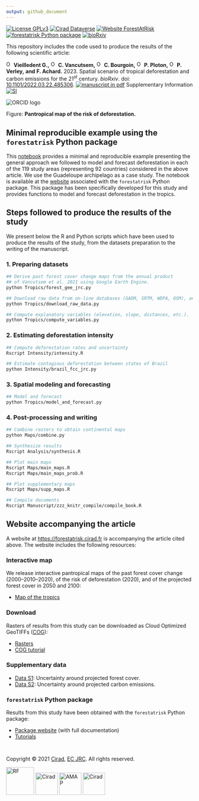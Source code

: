 ```yaml
---
output: github_document
---
```


[![License GPLv3](https://img.shields.io/badge/licence-GPLv3-8f10cb.svg)](https://www.gnu.org/licenses/gpl-3.0.html)
[![Cirad Dataverse](https://img.shields.io/badge/DOI-10.18167/DVN1/7N2BTU-green)](https://doi.org/10.18167/DVN1/7N2BTU)
[![Website ForestAtRisk](https://img.shields.io/badge/web-ForestAtRisk-blue)](https://forestatrisk.cirad.fr)
[![forestatrisk Python package](https://img.shields.io/badge/python-forestatrisk-306998?logo=python&logoColor=ffd43b&color=306998)](https://ecology.ghislainv.fr/forestatrisk)
[![bioRxiv](http://img.shields.io/badge/bioRxiv-10.1101/2022.03.22.485306-B31B1B.svg)](https://doi.org/10.1101/2022.03.22.485306)

This repository includes the code used to produce the results of the following scientific article:

<a href="https://orcid.org/0000-0002-1685-4997"><img alt="ORCID logo" src="Website/images/Logo_ORCID.png" width="16" height="16" /></a>
**Vieilledent G.,**
<a href="https://orcid.org/0000-0003-3851-8588"><img alt="ORCID logo" src="Website/images/Logo_ORCID.png" width="16" height="16" /></a>
**C. Vancutsem,**
<a href="https://orcid.org/0000-0003-4923-3035"><img alt="ORCID logo" src="Website/images/Logo_ORCID.png" width="16" height="16" /></a>
**C. Bourgoin,**
<a href="https://orcid.org/0000-0002-8800-3593"><img alt="ORCID logo" src="Website/images/Logo_ORCID.png" width="16" height="16" /></a>
**P. Ploton,**
<a href="https://orcid.org/0000-0002-5686-2764"><img alt="ORCID logo" src="Website/images/Logo_ORCID.png" width="16" height="16" /></a>
**P. Verley,**
**and**
**F. Achard.**
2023.
Spatial scenario of tropical deforestation and carbon emissions for the 21^st^ century.
_bioRxiv_.
doi: [10.1101/2022.03.22.485306](https://doi.org/10.1101/2022.03.22.485306).
[![manuscript in pdf](Website/images/logo-pdf.png "manuscript in pdf")](https://www.biorxiv.org/content/10.1101/2022.03.22.485306v2.full.pdf)
Supplementary Information [![SI](Website/images/logo-zip.png "supplementary information")](https://www.biorxiv.org/content/biorxiv/early/2022/03/25/2022.03.22.485306/DC1/embed/media-1.pdf)

<img alt="ORCID logo" src="Manuscript/Org-mode/figures/prob_zoom.png" />

Figure: **Pantropical map of the risk of deforestation.**

## Minimal reproducible example using the `forestatrisk` Python package

This [notebook](https://ecology.ghislainv.fr/forestatrisk/notebooks/far_tropics.html) provides a minimal and reproducible example presenting the general approach we followed to model and forecast deforestation in each of the 119 study areas (representing 92 countries) considered in the above article. We use the Guadeloupe archipelago as a case study. The notebook is available at the [website](https://ecology.ghislainv.fr/forestatrisk) associated with the `forestatrisk` Python package. This package has been specifically developed for this study and provides functions to model and forecast deforestation in the tropics.

## Steps followed to produce the results of the study

We present below the R and Python scripts which have been used to produce the results of the study, from the datasets preparation to the writing of the manuscript.

### 1. Preparing datasets

```bash
## Derive past forest cover change maps from the annual product 
## of Vancutsem et al. 2021 using Google Earth Engine.
python Tropics/forest_gee_jrc.py

## Download raw data from on-line databases (GADM, SRTM, WDPA, OSM), and Google Drive.
python Tropics/download_raw_data.py

## Compute explanatory variables (elevation, slope, distances, etc.).
python Tropics/compute_variables.py
```

### 2. Estimating deforestation intensity

```bash
## Compute deforestation rates and uncertainty
Rscript Intensity/intensity.R

## Estimate contagious deforestation between states of Brazil
python Intensity/brazil_fcc_jrc.py
```

### 3. Spatial modeling and forecasting

```bash
## Model and forecast
python Tropics/model_and_forecast.py
```

### 4. Post-processing and writing

```bash
## Combine rasters to obtain continental maps
python Maps/combine.py

## Synthesize results
Rscript Analysis/synthesis.R

## Plot main maps
Rscript Maps/main_maps.R
Rscript Maps/main_maps_prob.R

## Plot supplementary maps
Rscript Maps/supp_maps.R

## Compile documents
Rscript Manuscript/zzz_knitr_compile/compile_book.R
```

## Website accompanying the article

A website at <https://forestatrisk.cirad.fr> is accompanying the article cited above. The website includes the following resources:

### Interactive map

We release interactive pantropical maps of the past forest cover change (2000--2010--2020), of the risk of deforestation (2020), and of the projected forest cover in 2050 and 2100:

- [Map of the tropics](https://forestatrisk.cirad.fr/maps.html)

### Download

Rasters of results from this study can be downloaded as Cloud Optimized GeoTIFFs ([COG](https://www.cogeo.org/)):

- [Rasters](https://forestatrisk.cirad.fr/rasters.html)
- [COG tutorial](https://forestatrisk.cirad.fr/notebooks/cog.html)

### Supplementary data

- [Data S1](https://forestatrisk.cirad.fr/data-s.html): Uncertainty around projected forest cover.
- [Data S2](https://forestatrisk.cirad.fr/data-s.html): Uncertainty around projected carbon emissions.

### `forestatrisk` Python package

Results from this study have been obtained with the `forestatrisk` Python package:

- [Package website](https://ecology.ghislainv.fr/forestatrisk/) (with full documentation)
- [Tutorials](https://ecology.ghislainv.fr/forestatrisk/articles.html)

<span style="display: block; height: 15px;"></span>
<p>Copyright &copy; 2021 <a href="https://www.cirad.fr/en/">Cirad</a>, <a href="https://ec.europa.eu/jrc/en">EC JRC</a>. All rights reserved.</p>

<a href="https://www.cirad.fr/en/"><img alt="RF" src="Website/images/Logo_RF.jpg" height="75"></a>
<a href="https://www.cirad.fr/en/"><img alt="Cirad" src="Website/images/Logo_Cirad.jpg" height="60"></a>
<a href="https://amap.cirad.fr"><img alt="AMAP" src="Website/images/Logo_AMAP.jpg" height="60"></a>
<a href="https://ec.europa.eu/jrc/en"><img alt="Cirad" src="Website/images/Logo_JRC.png" height="60"></a>

<!-- End of file -->
